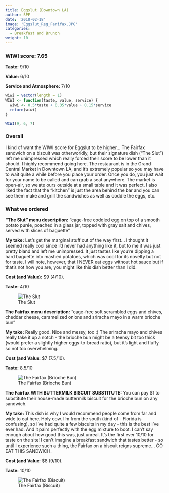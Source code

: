 ```yaml
---
title: Eggslut (Downtown LA)
author: SPF
date: '2018-02-18'
image: 'Eggslut_Reg_Farifax.JPG'
categories:
  - Breakfast and Brunch
weight: 10
---
```


### WIWI score: 7.65

**Taste:** 9/10

**Value:** 6/10

**Service and Atmosphere:** 7/10



```r
wiwi = vector(length = 1)
WIWI <- function(taste, value, service) {
  wiwi <- 0.5*taste + 0.35*value + 0.15*service
  return(wiwi)
}

WIWI(9, 6, 7)


```

### Overall

I kind of want the WIWI score for Eggslut to be higher...  The Fairfax sandwich on a biscuit was otherworldly, but their signature dish ("The Slut") left me unimpressed which really forced their score to be lower than  it should.  I highly recommend going here.  The restaurant is in the Grand Central Market in Downtown LA, and it's extremely popular so you may have to wait quite a while before you place your order.  Once you do, you just wait for your name to be called and can grab a seat anywhere.  The market is open-air, so we ate ours outside at a small table and it was perfect.  I also liked the fact that the "kitchen" is just the area behind the bar and you can see them make and grill the sandwiches as well as coddle the eggs, etc.


### What we ordered

**"The Slut" menu description:** "cage-free coddled egg on top of a smooth potato purée, poached in a glass jar, topped with gray salt and chives, served with slices of baguette"

**My take:**  Let's get the marginal stuff out of the way first... I thought it seemed really cool since I'd never had anything like it, but to me it was just pretty bland and left me unimpressed. It just tastes like you're dipping a hard baguette into mashed potatoes, which was cool for its novelty but not for taste. I will note, however, that I NEVER eat eggs without hot sauce but if that's not how you are, you might like this dish better than I did.  

**Cost (and Value):** $9 (4/10). 

**Taste:** 4/10

![The Slut](/Eggslut_TheSlut.JPG)

**The Fairfax menu description:** "cage-free soft scrambled eggs and chives, cheddar cheese, caramelized onions and sriracha mayo in a warm brioche bun"

**My take:**  Really good.  Nice and messy, too :)  The sriracha mayo and chives really take it up a notch - the brioche bun might be a teensy bit too thick (would prefer a slightly higher eggs-to-bread ratio), but it's light and fluffy so not too overwhelming.

**Cost (and Value:** $7 (7.5/10). 

**Taste:** 8.5/10

![The Fairfax (Brioche Bun)](/Eggslut_Reg_Farifax2.JPG)

**The Fairfax WITH BUTTERMILK BISCUIT SUBSTITUTE:** You can pay $1 to substitute their house-made buttermilk biscuit for the brioche bun on any sandwich.  

**My take:**  This dish is why I would recommend people come from far and wide to eat here.  Holy cow.  I'm from the south (kind of - Florida is confusing), so I've had quite a few biscuits in my day - this is the best I've ever had.  And it pairs perfectly with the egg mixture to boot.  I can't say enough about how good this was, just unreal.  It's the first ever 10/10 for taste on the site!  I can't imagine a breakfast sandwich that tastes better - so until I experience such a thing, the Fairfax on a biscuit reigns supreme... GO EAT THIS SANDWICH.

**Cost (and Value:** $8 (9/10). 

**Taste:** 10/10

![The Fairfax (Biscuit)](/Eggslut_Biscuit_Farifax.JPG)
